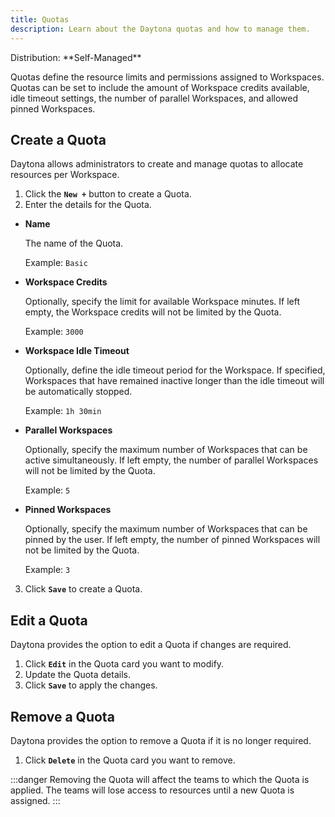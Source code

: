 ```yaml
---
title: Quotas
description: Learn about the Daytona quotas and how to manage them.
---
```



<Label>
  Distribution: **Self-Managed**
</Label>

Quotas define the resource limits and permissions assigned to Workspaces. Quotas can be set to include the amount of Workspace credits available, idle timeout settings, the number of parallel Workspaces, and allowed pinned Workspaces.

## Create a Quota

Daytona allows administrators to create and manage quotas to allocate resources per Workspace.

1. Click the **`New +`** button to create a Quota.
2. Enter the details for the Quota.

- **Name**

    The name of the Quota.

    Example: `Basic`

- **Workspace Credits**

    Optionally, specify the limit for available Workspace minutes. If left empty, the Workspace credits will not be limited by the Quota.

    Example: `3000`

- **Workspace Idle Timeout**

    Optionally, define the idle timeout period for the Workspace. If specified, Workspaces that have remained inactive longer than the idle timeout will be automatically stopped.

    Example: `1h 30min`

- **Parallel Workspaces**

    Optionally, specify the maximum number of Workspaces that can be active simultaneously. If left empty, the number of parallel Workspaces will not be limited by the Quota.

    Example: `5`

- **Pinned Workspaces**

    Optionally, specify the maximum number of Workspaces that can be pinned by the user. If left empty, the number of pinned Workspaces will not be limited by the Quota.

    Example: `3`

3. Click **`Save`** to create a Quota.

## Edit a Quota

Daytona provides the option to edit a Quota if changes are required.

1. Click **`Edit`** in the Quota card you want to modify.
2. Update the Quota details.
3. Click **`Save`** to apply the changes.

## Remove a Quota

Daytona provides the option to remove a Quota if it is no longer required.

1. Click **`Delete`** in the Quota card you want to remove.

:::danger
Removing the Quota will affect the teams to which the Quota is applied. The teams will lose access to resources until a new Quota is assigned.
:::
